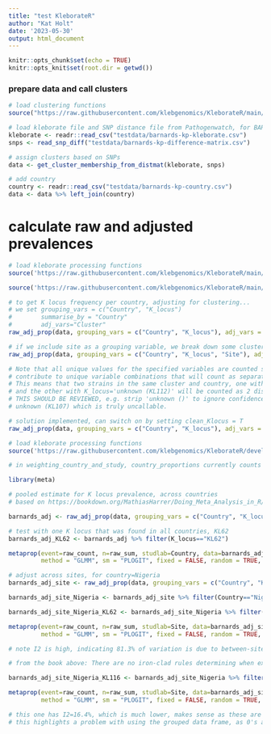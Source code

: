 ```yaml
---
title: "test KleborateR"
author: "Kat Holt"
date: '2023-05-30'
output: html_document
---
```


```r
knitr::opts_chunk$set(echo = TRUE)
knitr::opts_knit$set(root.dir = getwd())
```

### prepare data and call clusters
```r
# load clustering functions
source("https://raw.githubusercontent.com/klebgenomics/KleborateR/main/cluster_functions.R")

# load kleborate file and SNP distance file from Pathogenwatch, for BARNARDS Kleb pneumo genomes
kleborate <- readr::read_csv("testdata/barnards-kp-kleborate.csv")
snps <- read_snp_diff("testdata/barnards-kp-difference-matrix.csv")

# assign clusters based on SNPs
data <- get_cluster_membership_from_distmat(kleborate, snps)

# add country
country <- readr::read_csv("testdata/barnards-kp-country.csv")
data <- data %>% left_join(country)

```

# calculate raw and adjusted prevalences

``` r
# load kleborate processing functions
source('https://raw.githubusercontent.com/klebgenomics/KleborateR/main/kleborate_functions.R')

source('https://raw.githubusercontent.com/klebgenomics/KleborateR/main/plotting_functions.R')

```

``` r
# to get K locus frequency per country, adjusting for clustering...
# we set grouping_vars = c("Country", "K_locus")
#        summarise_by = "Country"
#        adj_vars="Cluster"
raw_adj_prop(data, grouping_vars = c("Country", "K_locus"), adj_vars = c("Cluster"), summarise_by = "Country")

# if we include site as a grouping variable, we break down some clusters into multiple sites, they are then counted as separate clusters which increases the denominator - ie denominator is number of unique K/Site/clusters per Country, not correct to say the denominator is 'country'
raw_adj_prop(data, grouping_vars = c("Country", "K_locus", "Site"), adj_vars = c("Cluster"), summarise_by = "Country")

# Note that all unique values for the specified variables are counted separately, and 
# contribute to unique variable combinations that will count as separate clusters.
# This means that two strains in the same cluster and country, one with K_locus='KL112' 
# and the other with K_locus='unknown (KL112)' will be counted as 2 distinct clusters.
# THIS SHOULD BE REVIEWED, e.g. strip 'unknown ()' to ignore confidence, except for
# unknown (KL107) which is truly uncallable.

# solution implemented, can switch on by setting clean_Klocus = T
raw_adj_prop(data, grouping_vars = c("Country", "K_locus"), adj_vars = c("Cluster"), summarise_by = "Country", clean_Klocus = T)
```

``` r
# load kleborate processing functions
source('https://raw.githubusercontent.com/klebgenomics/KleborateR/development/testing_ground.R')

# in weighting_country_and_study, country_proportions currently counts the number of unique combinations of (country/study/K) and weights the country proportional to that... not sure that is right?
```

``` r
library(meta)

# pooled estimate for K locus prevalence, across countries
# based on https://bookdown.org/MathiasHarrer/Doing_Meta_Analysis_in_R/pooling-es.html#pooling-props

barnards_adj <- raw_adj_prop(data, grouping_vars = c("Country", "K_locus"), adj_vars = c("Cluster"), summarise_by = "Country", clean_Klocus = T)

# test with one K locus that was found in all countries, KL62
barnards_adj_KL62 <- barnards_adj %>% filter(K_locus=="KL62")

metaprop(event=raw_count, n=raw_sum, studlab=Country, data=barnards_adj_KL62, 
         method = "GLMM", sm = "PLOGIT", fixed = FALSE, random = TRUE, method.random.ci = TRUE)

# adjust across sites, for country=Nigeria
barnards_adj_site <- raw_adj_prop(data, grouping_vars = c("Country", "K_locus", "Site"), adj_vars = c("Cluster"), summarise_by = "Site", clean_Klocus = T)

barnards_adj_site_Nigeria <- barnards_adj_site %>% filter(Country=="Nigeria")

barnards_adj_site_Nigeria_KL62 <- barnards_adj_site_Nigeria %>% filter(K_locus=="KL62")

metaprop(event=raw_count, n=raw_sum, studlab=Site, data=barnards_adj_site_Nigeria_KL62, 
         method = "GLMM", sm = "PLOGIT", fixed = FALSE, random = TRUE, method.random.ci = TRUE)

# note I2 is high, indicating 81.3% of variation is due to between-site heterogeneity.. not surprising as one site had only n=4 isolates and one had n=37

# from the book above: There are no iron-clad rules determining when exactly further analyses of the between-study heterogeneity are warranted. An approach that is sometimes used in practice is to check for outliers and influential cases when I2 is greater than 50%. When this threshold is reached, we can assume at least moderate heterogeneity, and that (more than) half of the variation is due to true effect size differences.

barnards_adj_site_Nigeria_KL116 <- barnards_adj_site_Nigeria %>% filter(K_locus=="KL116")

metaprop(event=raw_count, n=raw_sum, studlab=Site, data=barnards_adj_site_Nigeria_KL116, 
         method = "GLMM", sm = "PLOGIT", fixed = FALSE, random = TRUE, method.random.ci = TRUE)

# this one has I2=16.4%, which is much lower, makes sense as these are a different 2 sites, one with n=37 and one with n=16
# this highlights a problem with using the grouped data frame, as 0's are not included, ie we are not seeing that there are 0/4 KL116 at site NW

```